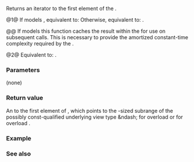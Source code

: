 {{cpp/ranges/slide_view/title|begin}}
{{cpp/ranges/slide_view/navbar}}

{{dcl begin}}
{{dcla|num=1|since=c++23|
constexpr auto begin()
    requires (!(/*simple-view*/&lt;V&gt; &amp;&amp; /*slide-caches-nothing*/&lt;const V&gt;));
}}
{{dcla|num=2|since=c++23|
constexpr auto begin() const
    requires /*slide-caches-nothing*/&lt;const V&gt;;
}}
{{dcl end}}

Returns an iterator to the first element of the {{tt|slide_view}}.

@1@ If {{c/core|V}} models {{rlpsi|#slide-caches-first}}, equivalent to:
{{c|1=
return iterator&lt;false&gt;(
           ranges::begin(base_),
           ranges::next(ranges::begin(base_), n_ - 1, ranges::end(base_)),
           n_
       );
}}
Otherwise, equivalent to: {{c|return iterator&lt;false&gt;(ranges::begin(base_), n_);}}.

@@ If {{c/core|V}} models {{rlpsi|#slide-caches-first}} this function caches the result within the {{rlpi|/#Data members|cached_begin_}} for use on subsequent calls. This is necessary to provide the amortized constant-time complexity required by the {{lconcept|range}}.

@2@ Equivalent to: {{c|return iterator&lt;true&gt;(ranges::begin(base_), n_);}}.

===Parameters===
(none)

===Return value===
An {{rlp|iterator}} to the first element of {{rlpt|/|slide_view}}, which points to the {{rlpi|/#Data members|n_}}-sized subrange of the possibly const-qualified underlying view type &amp;ndash; {{c/core|V}} for overload {{vl|1}} or {{c/core|const V}} for overload {{vl|2}}.

===Example===
{{example
|code=
#include &lt;iostream&gt;
#include &lt;ranges&gt;
#include &lt;string_view&gt;
using namespace std::literals;

int main()
{
    static constexpr auto source = {"∀x"sv, "∃y"sv, "ε"sv, "δ"sv};
    auto view{std::ranges::slide_view(source, 2)};
    const auto subrange{*(view.begin())};
    for (std::string_view const s : subrange)
        std::cout &lt;&lt; s &lt;&lt; ' ';
    std::cout &lt;&lt; '\n';
}
|output=
∀x ∃y
}}

===See also===
{{dsc begin}}
{{dsc inc|cpp/ranges/adaptor/dsc end|slide_view}}
{{dsc inc|cpp/ranges/adaptor/sentinel/dsc operator cmp|slide_view}}
{{dsc end}}

{{langlinks|de|es|ja|ru|zh}}
